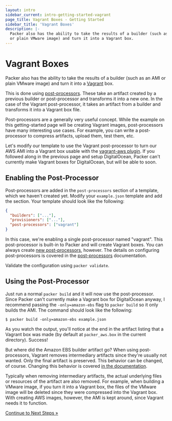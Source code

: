 ```yaml
---
layout: intro
sidebar_current: intro-getting-started-vagrant
page_title: Vagrant Boxes - Getting Started
sidebar_title: 'Vagrant Boxes'
description: |-
  Packer also has the ability to take the results of a builder (such as an AMI
  or plain VMware image) and turn it into a Vagrant box.
---
```


# Vagrant Boxes

Packer also has the ability to take the results of a builder (such as an AMI or
plain VMware image) and turn it into a [Vagrant](https://www.vagrantup.com) box.

This is done using [post-processors](/docs/templates/post-processors).
These take an artifact created by a previous builder or post-processor and
transforms it into a new one. In the case of the Vagrant post-processor, it
takes an artifact from a builder and transforms it into a Vagrant box file.

Post-processors are a generally very useful concept. While the example on this
getting-started page will be creating Vagrant images, post-processors have many
interesting use cases. For example, you can write a post-processor to compress
artifacts, upload them, test them, etc.

Let's modify our template to use the Vagrant post-processor to turn our AWS AMI
into a Vagrant box usable with the [vagrant-aws
plugin](https://github.com/mitchellh/vagrant-aws). If you followed along in the
previous page and setup DigitalOcean, Packer can't currently make Vagrant boxes
for DigitalOcean, but will be able to soon.

## Enabling the Post-Processor

Post-processors are added in the `post-processors` section of a template, which
we haven't created yet. Modify your `example.json` template and add the section.
Your template should look like the following:

```json
{
  "builders": ["..."],
  "provisioners": ["..."],
  "post-processors": ["vagrant"]
}
```

In this case, we're enabling a single post-processor named "vagrant". This
post-processor is built-in to Packer and will create Vagrant boxes. You can
always create [new post-processors](/docs/extending/custom-post-processors), however.
The details on configuring post-processors is covered in the
[post-processors](/docs/templates/post-processors) documentation.

Validate the configuration using `packer validate`.

## Using the Post-Processor

Just run a normal `packer build` and it will now use the post-processor. Since
Packer can't currently make a Vagrant box for DigitalOcean anyway, I recommend
passing the `-only=amazon-ebs` flag to `packer build` so it only builds the AMI.
The command should look like the following:

```text
$ packer build -only=amazon-ebs example.json
```

As you watch the output, you'll notice at the end in the artifact listing that a
Vagrant box was made (by default at `packer_aws.box` in the current directory).
Success!

But where did the Amazon EBS builder artifact go? When using post-processors,
Vagrant removes intermediary artifacts since they're usually not wanted. Only
the final artifact is preserved. This behavior can be changed, of course.
Changing this behavior is covered [in the
documentation](/docs/templates/post-processors.html).

Typically when removing intermediary artifacts, the actual underlying files or
resources of the artifact are also removed. For example, when building a VMware
image, if you turn it into a Vagrant box, the files of the VMware image will be
deleted since they were compressed into the Vagrant box. With creating AWS
images, however, the AMI is kept around, since Vagrant needs it to function.

[Continue to Next Steps &raquo;](/intro/getting-started/next)
